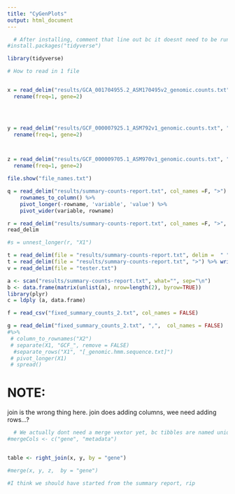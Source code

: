 ```yaml
---
title: "CyGenPlots"
output: html_document
---
```


```r

  # After installing, comment that line out bc it doesnt need to be run over and over. In theory, just once. 
#install.packages("tidyverse")

library(tidyverse)

```

```r
# How to read in 1 file


x = read_delim("results/GCA_001704955.2_ASM170495v2_genomic.counts.txt", ">", col_names = F, )%>%
  rename(freq=1, gene=2)
  



y = read_delim("results/GCF_000007925.1_ASM792v1_genomic.counts.txt", ">", col_names = F, )%>%
  rename(freq=1, gene=2)



z = read_delim("results/GCF_000009705.1_ASM970v1_genomic.counts.txt", ">", col_names = F, )%>%
  rename(freq=1, gene=2)


```



```r
file.show("file_names.txt")
```

```r

q = read_delim("results/summary-counts-report.txt", col_names =F, ">") %>% 
    rownames_to_column() %>%
    pivot_longer(-rowname, 'variable', 'value') %>%
    pivot_wider(variable, rowname)

r = read_delim("results/summary-counts-report.txt", col_names =F, ">", )
read_delim

#s = unnest_longer(r, "X1")

t = read_delim(file = "results/summary-counts-report.txt", delim =  " ", col_names =F)
t = read_delim(file = "results/summary-counts-report.txt", ">") %>% write_delim("tester.txt", ">" )
v = read_delim(file = "tester.txt")

a <- scan("results/summary-counts-report.txt", what="", sep="\n")
b <- data.frame(matrix(unlist(a), nrow=length(2), byrow=TRUE))
library(plyr)
c = ldply (a, data.frame)

f = read_csv("fixed_summary_counts_2.txt", col_names = FALSE)

g = read_delim("fixed_summary_counts_2.txt", ",",  col_names = FALSE)
#%>%
 # column_to_rownames("X2")
 # separate(X1, "GCF_", remove = FALSE)
  #separate_rows("X1", "[_genomic.hmm.sequence.txt]")
 # pivot_longer(X1)
 # spread()


```

# NOTE: 
join is the wrong thing here. join does adding columns, wee need adding rows...?






```r
  # We actually dont need a merge vextor yet, bc tibbles are named uniquely, might need for full dataset
#mergeCols <- c("gene", "metadata")


table <- right_join(x, y, by = "gene")

#merge(x, y, z,  by = "gene")

#I think we should have started from the summary report, rip
```




